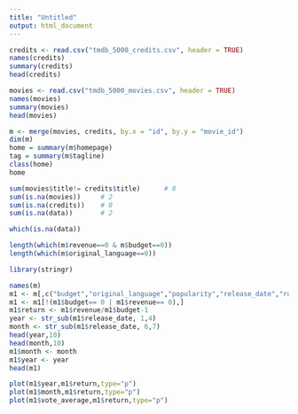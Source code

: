 ```yaml
---
title: "Untitled"
output: html_document
---
```


```r
credits <- read.csv("tmdb_5000_credits.csv", header = TRUE)
names(credits)
summary(credits)
head(credits)

movies <- read.csv("tmdb_5000_movies.csv", header = TRUE)
names(movies)
summary(movies)
head(movies)

m <- merge(movies, credits, by.x = "id", by.y = "movie_id")
dim(m)
home = summary(m$homepage)
tag = summary(m$tagline)
class(home)
home

sum(movies$title!= credits$title)      # 0
sum(is.na(movies))     # 2
sum(is.na(credits))    # 0
sum(is.na(data))       # 2

which(is.na(data))

length(which(m$revenue==0 & m$budget==0))
length(which(m$original_language==0))
```


```r
library(stringr)

names(m)
m1 <- m[,c("budget","original_language","popularity","release_date","runtime","vote_average","vote_count","revenue")]
m1 <- m1[!(m1$budget== 0 | m1$revenue== 0),]
m1$return <- m1$revenue/m1$budget-1
year <- str_sub(m1$release_date, 1,4)
month <- str_sub(m1$release_date, 6,7)
head(year,10)
head(month,10)
m1$month <- month
m1$year <- year 
head(m1)

plot(m1$year,m1$return,type="p")
plot(m1$month,m1$return,type="p")
plot(m1$vote_average,m1$return,type="p")

```


```r



```